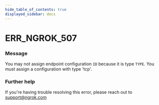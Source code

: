 ```yaml
---
hide_table_of_contents: true
displayed_sidebar: docs
---
```



# ERR_NGROK_507

### Message
You may not assign endpoint configuration `ID` because it is type `TYPE`. You must assign a configuration with type 'tcp'.

<ErrorDetails error='err_ngrok_507' />


### Further help
If you're having trouble resolving this error, please reach out to [support@ngrok.com](mailto:support@ngrok.com?subject=Help%20with%20ERR_NGROK_507)

